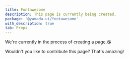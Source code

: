 ```yaml
---
title: Fontawesome
description: This page is currently being created.
package: '@yamada-ui/fontawesome'
with_description: true
tab: Props
---
```


We're currently in the process of creating a page.😘

Wouldn't you like to contribute this page? That's amazing!
